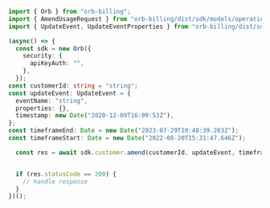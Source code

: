 ```typescript Amend.ts
import { Orb } from "orb-billing";
import { AmendUsageRequest } from "orb-billing/dist/sdk/models/operations";
import { UpdateEvent, UpdateEventProperties } from "orb-billing/dist/sdk/models/shared";

(async() => {
  const sdk = new Orb({
    security: {
      apiKeyAuth: "",
    },
  });
const customerId: string = "string";
const updateEvent: UpdateEvent = {
  eventName: "string",
  properties: {},
  timestamp: new Date("2020-12-09T16:09:53Z"),
};
const timeframeEnd: Date = new Date("2023-07-29T10:48:39.203Z");
const timeframeStart: Date = new Date("2022-08-20T15:31:47.646Z");

  const res = await sdk.customer.amend(customerId, updateEvent, timeframeEnd, timeframeStart);


  if (res.statusCode == 200) {
    // handle response
  }
})();
```
